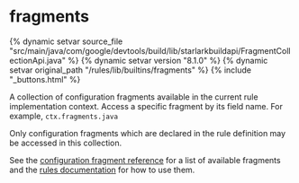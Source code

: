 <html devsite>
<head>
  <meta name="project_path" value="/_project.yaml">
  <meta name="book_path" value="/versions/8.1.0/_book.yaml">
</head>
<body>

<h1 class="page-title" id="modules.fragments">fragments</h1>

{% dynamic setvar source_file "src/main/java/com/google/devtools/build/lib/starlarkbuildapi/FragmentCollectionApi.java" %}
{% dynamic setvar version "8.1.0" %}
{% dynamic setvar original_path "/rules/lib/builtins/fragments" %}
{% include "_buttons.html" %}
<!-- {% raw %} -->

A collection of configuration fragments available in the current rule implementation context. Access a specific fragment by its field name. For example, <code>ctx.fragments.java</code> <p>Only configuration fragments which are declared in the rule definition may be accessed in this collection.</p><p>See the <a href="../fragments.html">configuration fragment reference</a> for a list of available fragments and the <a href="https://bazel.build/versions/8.1.0/extending/rules#configuration_fragments">rules documentation</a> for how to use them.



</body>
</html>

<!-- {% endraw %} -->
